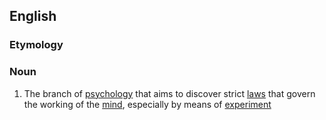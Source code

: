 ==English==

===Etymology===
{{confix|en|psycho|nomics}}

===Noun===
{{wikipedia}}
{{en-noun|-}}

# {{lb|en|psychology}} The branch of [[psychology]] that aims to discover strict [[law]]s that govern the working of the [[mind]], especially by means of [[experiment]]
